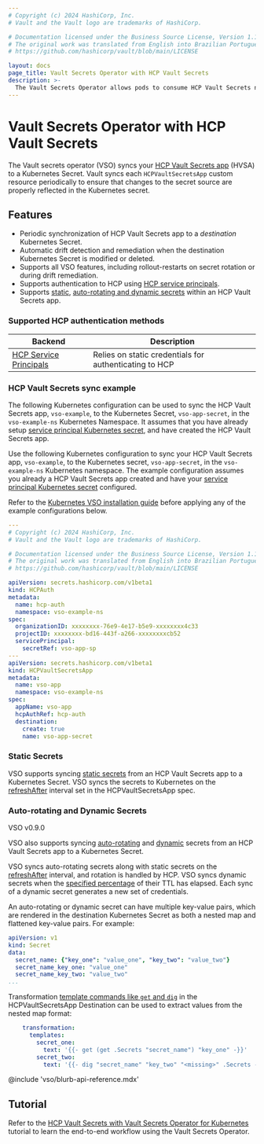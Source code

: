 ```yaml
---
# Copyright (c) 2024 HashiCorp, Inc.
# Vault and the Vault logo are trademarks of HashiCorp.

# Documentation licensed under the Business Source License, Version 1.1.
# The original work was translated from English into Brazilian Portuguese.
# https://github.com/hashicorp/vault/blob/main/LICENSE

layout: docs
page_title: Vault Secrets Operator with HCP Vault Secrets
description: >-
  The Vault Secrets Operator allows pods to consume HCP Vault Secrets natively from Kubernetes Secrets.
---
```


# Vault Secrets Operator with HCP Vault Secrets

The Vault secrets operator (VSO) syncs your [HCP Vault Secrets app](/hcp/docs/vault-secrets) (HVSA) to
a Kubernetes Secret. Vault syncs each `HCPVaultSecretsApp` custom resource periodically to ensure that
changes to the secret source are properly reflected in the Kubernetes secret.


## Features

- Periodic synchronization of HCP Vault Secrets app to a *destination* Kubernetes Secret.
- Automatic drift detection and remediation when the destination Kubernetes Secret
  is modified or deleted.
- Supports all VSO features, including rollout-restarts on secret rotation or
  during drift remediation.
- Supports authentication to HCP using [HCP service principals](/hcp/docs/hcp/admin/iam/service-principals).
- Supports [static](#static-secrets), [auto-rotating and dynamic secrets](#auto-rotating-and-dynamic-secrets)
  within an HCP Vault Secrets app.


### Supported HCP authentication methods

| Backend                                                              | Description                                            |
|----------------------------------------------------------------------|--------------------------------------------------------|
| [HCP Service Principals](/hcp/docs/hcp/admin/iam/service-principals) | Relies on static credentials for authenticating to HCP |


### HCP Vault Secrets sync example

The following Kubernetes configuration can be used to sync the HCP Vault Secrets app, `vso-example`,
to the Kubernetes Secret, `vso-app-secret`, in the `vso-example-ns` Kubernetes Namespace. It assumes that
you have already setup [service principal Kubernetes secret](/vault/docs/platform/k8s/vso/api-reference#hcpauthserviceprincipal),
and have created the HCP Vault Secrets app.

Use the following Kubernetes configuration to sync your HCP Vault Secrets app, `vso-example`,
to the Kubernetes secret, `vso-app-secret`, in the `vso-example-ns` Kubernetes namespace.
The example configuration assumes you already a HCP Vault Secrets app created and have your
[service principal Kubernetes secret](/vault/docs/platform/k8s/vso/api-reference#hcpauthserviceprincipal)
configured.

Refer to the [Kubernetes VSO installation guide](/vault/docs/platform/k8s/vso/installation)
before applying any of the example configurations below.

```yaml
---
# Copyright (c) 2024 HashiCorp, Inc.
# Vault and the Vault logo are trademarks of HashiCorp.

# Documentation licensed under the Business Source License, Version 1.1.
# The original work was translated from English into Brazilian Portuguese.
# https://github.com/hashicorp/vault/blob/main/LICENSE

apiVersion: secrets.hashicorp.com/v1beta1
kind: HCPAuth
metadata:
  name: hcp-auth
  namespace: vso-example-ns
spec:
  organizationID: xxxxxxxx-76e9-4e17-b5e9-xxxxxxxx4c33
  projectID: xxxxxxxx-bd16-443f-a266-xxxxxxxxcb52
  servicePrincipal:
    secretRef: vso-app-sp
---
apiVersion: secrets.hashicorp.com/v1beta1
kind: HCPVaultSecretsApp
metadata:
  name: vso-app
  namespace: vso-example-ns
spec:
  appName: vso-app
  hcpAuthRef: hcp-auth
  destination:
    create: true
    name: vso-app-secret
```

### Static Secrets

VSO supports syncing [static secrets](/hcp/docs/vault-secrets/static-secrets/create-static-secret)
from an HCP Vault Secrets app to a Kubernetes Secret. VSO syncs the secrets to
Kubernetes on the [refreshAfter](/vault/docs/platform/k8s/vso/api-reference#hcpvaultsecretsappspec)
interval set in the HCPVaultSecretsApp spec.

### Auto-rotating and Dynamic Secrets

<Tip title="Feature availability">

  VSO v0.9.0

</Tip>

VSO also supports syncing [auto-rotating](/hcp/docs/vault-secrets/auto-rotation)
and [dynamic](/hcp/docs/vault-secrets/dynamic-secrets) secrets from an HCP Vault
Secrets app to a Kubernetes Secret.

VSO syncs auto-rotating secrets along with static secrets on the
[refreshAfter](/vault/docs/platform/k8s/vso/api-reference#hcpvaultsecretsappspec)
interval, and rotation is handled by HCP. VSO syncs dynamic secrets when the
[specified percentage](/vault/docs/platform/k8s/vso/api-reference#hvsdynamicsyncconfig)
of their TTL has elapsed. Each sync of a dynamic secret generates a new set of
credentials.

An auto-rotating or dynamic secret can have multiple key-value pairs, which
are rendered in the destination Kubernetes Secret as both a nested map and
flattened key-value pairs. For example:

```yaml
apiVersion: v1
kind: Secret
data:
  secret_name: {"key_one": "value_one", "key_two": "value_two"}
  secret_name_key_one: "value_one"
  secret_name_key_two: "value_two"
...
```

Transformation [template commands like `get` and `dig`](/vault/docs/platform/k8s/vso/secret-transformation#map-functions)
in the HCPVaultSecretsApp Destination can be used to extract values from the
nested map format:

```yaml
    transformation:
      templates:
        secret_one:
          text: '{{- get (get .Secrets "secret_name") "key_one" -}}'
        secret_two:
          text: '{{- dig "secret_name" "key_two" "<missing>" .Secrets -}}'
```

@include 'vso/blurb-api-reference.mdx'

## Tutorial

Refer to the [HCP Vault Secrets with Vault Secrets Operator for
Kubernetes](/vault/tutorials/hcp-vault-secrets-get-started/kubernetes-vso) tutorial to
learn the end-to-end workflow using the Vault Secrets Operator.
